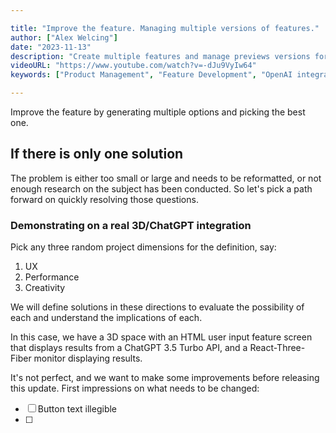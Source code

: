 ```yaml
---

title: "Improve the feature. Managing multiple versions of features."
author: ["Alex Welcing"]
date: "2023-11-13"
description: "Create multiple features and manage previews versions for each on Git. Three versions of the same feature improvement on Vercel, Supabase, R3F, and ChatGPT."
videoURL: "https://www.youtube.com/watch?v=-dJu9VyIw64"
keywords: ["Product Management", "Feature Development", "OpenAI integration", , "3D Development", "ThreeJS", "Coding","Git", "Vercel", "DevOps"]

---
```


Improve the feature by generating multiple options and picking the best one.

## If there is only one solution

The problem is either too small or large and needs to be reformatted, or not enough research on the subject has been conducted. So let's pick a path forward on quickly resolving those questions.

### Demonstrating on a real 3D/ChatGPT integration

Pick any three random project dimensions for the definition, say:

1. UX
2. Performance
3. Creativity

We will define solutions in these directions to evaluate the possibility of each and understand the implications of each.

In this case, we have a 3D space with an HTML user input feature  screen that displays results from a ChatGPT 3.5 Turbo API, and a React-Three-Fiber monitor displaying results.

It's not perfect, and we want to make some improvements before releasing this update. First impressions on what needs to be changed:

- [ ] Button text illegible
- [ ]
